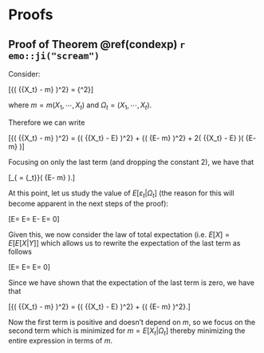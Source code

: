 # Proofs {#appendixc}

## Proof of Theorem \@ref(condexp) `r emo::ji("scream")`

Consider:

\[{\left( {{X_t} - m} \right)^2} = {\left[ {\left( {{X_t} - E\left[ {{X_t}|{\Omega _t}} \right]} \right) + \left( {E\left[ {{X_t}|{\Omega _t}} \right] - m} \right)} \right]^2}\]

where $m = m\left( {{X_{1}}, \cdots ,{X_{t}}} \right)$ and ${\Omega _t} = \left( {{X_{1}}, \cdots ,{X_{t}}} \right)$.

Therefore we can write 

\[{\left( {{X_t} - m} \right)^2} = {\left( {{X_t} - E\left[ {{X_t}|{\Omega _T}} \right]} \right)^2} + {\left( {E\left[ {{X_t}|{\Omega _T}} \right] - m} \right)^2} + 2\left( {{X_t} - E\left[ {{X_t}|{\Omega _t}} \right]} \right)\left( {E\left[ {{X_t}|{\Omega _T}} \right] - m} \right)\]


Focusing on only the last term (and dropping the constant 2), we have that

\[\underbrace {\left( {{X_t} - E\left[ {{X_t}|{\Omega _t}} \right]} \right)}_{ = {\varepsilon _t}}\left( {E\left[ {{X_t}|{\Omega _T}} \right] - m} \right).\]

At this point, let us study the value of $E\left[ {{\varepsilon _t}|{\Omega _t}} \right]$ (the reason for this will become apparent in the next steps of the proof):

\[E\left[ {{\varepsilon _t}|{\Omega _t}} \right] = E\left[ {{X_t} - E\left[ {{X_t}|{\Omega _t}} \right]|{\Omega _t}} \right] = E\left[ {{X_t}|{\Omega _t}} \right] - E\left[ {{X_t}|{\Omega _t}} \right] = 0\]

Given this, we now consider the law of total expectation (i.e. $E[X] = E[E[X|Y]]$ which allows us to rewrite the expectation of the last term as follows

\[E\left[ {{\varepsilon _t}\left( {E\left[ {{X_t}|{\Omega _t}} \right] - m} \right)} \right] = E\left[ {E\left[ {{\varepsilon _t}\left( {E\left[ {{X_t}|{\Omega _t}} \right] - m} \right)|{\Omega _t}} \right]} \right] = E\left[ {\underbrace {E\left[ {{\varepsilon _t}|{\Omega _t}} \right]}_{ = 0}\left( {E\left[ {{X_t}|{\Omega _t}} \right] - m} \right)} \right] = 0\]

Since we have shown that the expectation of the last term is zero, we have that

\[{\left( {{X_t} - m} \right)^2} = {\left( {{X_t} - E\left[ {{X_t}|{\Omega _t}} \right]} \right)^2} + {\left( {E\left[ {{X_t}|{\Omega _t}} \right] - m} \right)^2}.\]

Now the first term is positive and doesn't depend on $m$, so we focus on the second term which is minimized for $m = E\left[ {{X_t}|{\Omega _t}} \right]$ thereby minimizing the entire expression in terms of $m$. \blacksquare



